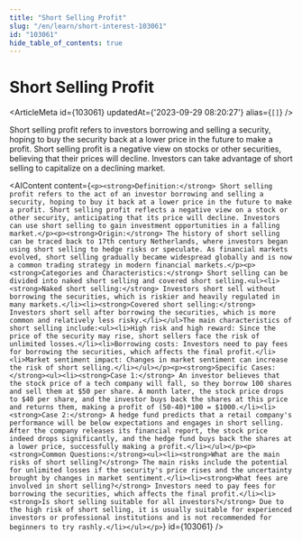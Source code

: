 ```yaml
---
title: "Short Selling Profit"
slug: "/en/learn/short-interest-103061"
id: "103061"
hide_table_of_contents: true
---
```



# Short Selling Profit

<ArticleMeta id={103061} updatedAt={'2023-09-29 08:20:27'} alias={`[]`} />
<div className='border-solid border-b border-t-0 my-4 border-[var(--ifm-color-gray-300)]' />

Short selling profit refers to investors borrowing and selling a security, hoping to buy the security back at a lower price in the future to make a profit. Short selling profit is a negative view on stocks or other securities, believing that their prices will decline. Investors can take advantage of short selling to capitalize on a declining market.

<AIContent content={`<p><strong>Definition:</strong> Short selling profit refers to the act of an investor borrowing and selling a security, hoping to buy it back at a lower price in the future to make a profit. Short selling profit reflects a negative view on a stock or other security, anticipating that its price will decline. Investors can use short selling to gain investment opportunities in a falling market.</p><p><strong>Origin:</strong> The history of short selling can be traced back to 17th century Netherlands, where investors began using short selling to hedge risks or speculate. As financial markets evolved, short selling gradually became widespread globally and is now a common trading strategy in modern financial markets.</p><p><strong>Categories and Characteristics:</strong> Short selling can be divided into naked short selling and covered short selling.<ul><li><strong>Naked short selling:</strong> Investors short sell without borrowing the securities, which is riskier and heavily regulated in many markets.</li><li><strong>Covered short selling:</strong> Investors short sell after borrowing the securities, which is more common and relatively less risky.</li></ul>The main characteristics of short selling include:<ul><li>High risk and high reward: Since the price of the security may rise, short sellers face the risk of unlimited losses.</li><li>Borrowing costs: Investors need to pay fees for borrowing the securities, which affects the final profit.</li><li>Market sentiment impact: Changes in market sentiment can increase the risk of short selling.</li></ul></p><p><strong>Specific Cases:</strong><ul><li><strong>Case 1:</strong> An investor believes that the stock price of a tech company will fall, so they borrow 100 shares and sell them at $50 per share. A month later, the stock price drops to $40 per share, and the investor buys back the shares at this price and returns them, making a profit of (50-40)*100 = $1000.</li><li><strong>Case 2:</strong> A hedge fund predicts that a retail company's performance will be below expectations and engages in short selling. After the company releases its financial report, the stock price indeed drops significantly, and the hedge fund buys back the shares at a lower price, successfully making a profit.</li></ul></p><p><strong>Common Questions:</strong><ul><li><strong>What are the main risks of short selling?</strong> The main risks include the potential for unlimited losses if the security's price rises and the uncertainty brought by changes in market sentiment.</li><li><strong>What fees are involved in short selling?</strong> Investors need to pay fees for borrowing the securities, which affects the final profit.</li><li><strong>Is short selling suitable for all investors?</strong> Due to the high risk of short selling, it is usually suitable for experienced investors or professional institutions and is not recommended for beginners to try rashly.</li></ul></p>`} id={103061} />
